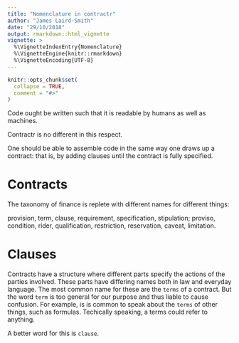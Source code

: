 ```yaml
---
title: "Nomenclature in contractr"
author: "James Laird-Smith"
date: "29/10/2018"
output: rmarkdown::html_vignette
vignette: >
  %\VignetteIndexEntry{Nomenclature}
  %\VignetteEngine{knitr::rmarkdown}
  %\VignetteEncoding{UTF-8}
---
```


```r
knitr::opts_chunk$set(
  collapse = TRUE,
  comment = "#>"
)
```

Code ought be written such that it is readable by humans as well as machines. 

Contractr is no different in this respect.

One should be able to assemble code in the same way one draws up a contract: that is, by adding clauses until the contract is fully specified.

# Contracts

The taxonomy of finance is replete with different names for different things:

provision, term, clause, requirement, specification, stipulation; proviso, condition, rider, qualification, restriction, reservation, caveat, limitation.


# Clauses

Contracts have a structure where different parts specify the actions of the parties involved. These parts have differing names both in law and everyday language. The most common name for these are the `terms` of a contract. But the word `term` is too general for our purpose and thus liable to cause confusion. For example, is is common to speak about the `terms` of other things, such as formulas. Techically speaking, a terms could refer to anything.

A better word for this is `clause`.
